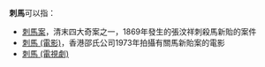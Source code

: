 '''刺馬'''可以指：
*[[刺馬案|刺馬案]]，清末四大奇案之一，1869年發生的張汶祥刺殺馬新貽的案件
*[[刺馬_(電影)|刺馬 (電影)]]，香港邵氏公司1973年拍攝有關馬新貽案的電影
*[[刺馬_(電視劇)|刺馬 (電視劇)]]
{{disambig|Cat=二字中國相關消歧義}}